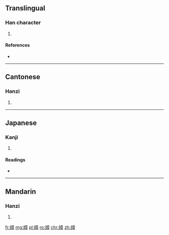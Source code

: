 ==Translingual==

===Han character===
{{Han char|rn=38|rad=女|as=11|sn=14|four=4044<sub>6</sub>|canj=女卜廿十 (VYTJ)|ids=⿰[[女]][[章]]}}

# {{defn|Han|sort=女11}}

====References====
* {{Han ref|kx=0269.310|dkj=06649|dj=0537.200|hdz=21078.050|uh=5ADC|ud=23260|bh=E16B|bd=57707}}

----

==Cantonese==

===Hanzi===
{{yue-hanzi|jyut=[[zoeng1]]|y=jeung1}}

# {{defn|lang=yue|sort=女11}}

----

==Japanese==

===Kanji===
{{ja-kanji|grade=|rs=女11}}

# {{defn|lang=ja|sort=女11}}

====Readings====
* {{ja-readings|on=[[しゃう]] (shau)|kun=[[しうと]] (shiuto), [[しうとめ]] (shiutome)}}

----

==Mandarin==

===Hanzi===
{{cmn-hanzi|pin=[[zhāng]] ([[zhang1]])|wg=chang<sup>1</sup>}}

# {{defn|lang=cmn|sort=女11}}

[[fr:嫜]]
[[mg:嫜]]
[[pl:嫜]]
[[ro:嫜]]
[[chr:嫜]]
[[zh:嫜]]